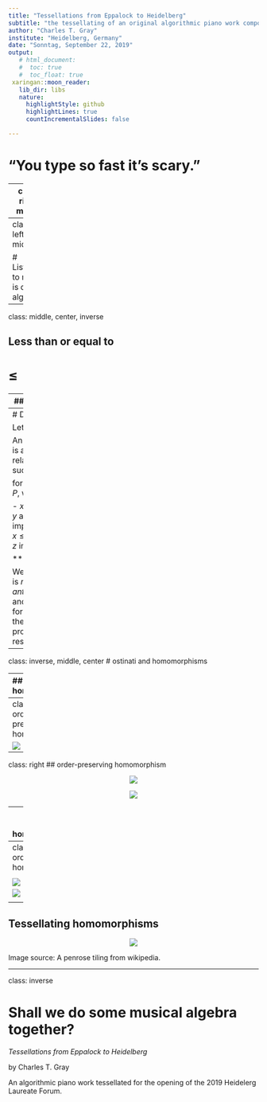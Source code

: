 ```yaml
---
title: "Tessellations from Eppalock to Heidelberg"
subtitle: "the tessellating of an original algorithmic piano work composed for the opening ceremony of the 2019<br/>Heidelberg Laureate Forum"
author: "Charles T. Gray"
institute: "Heidelberg, Germany"
date: "Sonntag, September 22, 2019"
output:
   # html_document:
   #  toc: true
   #  toc_float: true
 xaringan::moon_reader:
   lib_dir: libs
   nature:
     highlightStyle: github
     highlightLines: true
     countIncrementalSlides: false

---
```


<!-- class: center, middle -->

# "You type so fast it's scary."

---
class: right, middle

# _Music prepared me for mathematics._

---
class: left, middle


# Listening to music is doing algebra.


---
class: middle, center, inverse

## Less than or equal to


# $\leqslant$



---
## $\leqslant$ in music

![](figs/less_than_notes.png)

The first note is a *perfect fifth* **below** the second note.


---
# Define $\leqslant$


Let $P$ be a set.

An *order* on $P$ is a binary relation $\leqslant$ on $P$ such that,
***

for all $x, y, z$ in $P$, we have

- $x \leqslant x$;
- $x \leqslant y$ and $y \leqslant x$ imply $x = y$;
- $x \leqslant y$ and $y \leqslant z$ imply $x \leqslant z$.

***

We then say $\leqslant$ is *reflexive*, *antisymmetric*, and *transitive*, for each of these properties, respectively.




---
class: inverse, middle, center
# ostinati and homomorphisms

---
## homomorphism

A *homomorphism* is a structure-preserving map between two algebraic structures of the same type.

***

For a map $f: A \to B$ between sets $A$ and $B$, we say $f$ preserves an $n$-ary operation $\mu_A$, if, for all $a_1, \dots, a_n$ in $A$, we have 

$$
f(\mu_A(a_1, \dots, a_n)) = \mu_B(f(a_1), 
\dots, f(a_n)).
$$


---
class: right
## order-preserving homomorphism

![](figs/hom-preserving.png)

---
class: right
## order-preserving homomorphism

<center>

<img src="figs/motif.png" style="max-width:80%;">

<img src="figs/sequence.png" style="max-width:80%;">

</center>

---
## order-reversing homomorphism

![](figs/hom-reversing.png)

---
class: right
## order-reversing homomorphism


<center>

<img src="figs/motif.png" style="max-width:80%;">

<img src="figs/inversion.png" style="max-width:80%;">

</center>

---
## Tessellating homomorphisms

<center>
<img src="figs/penrose-tiling-wikipedi.png" style="max-width:60%;">
</center>

Image source: A penrose tiling from wikipedia.

---
class: inverse

# Shall we do some musical algebra together? 

*Tessellations from Eppalock to Heidelberg* 

by Charles T. Gray

An algorithmic piano work tessellated for the opening of the 2019 Heidelerg Laureate Forum.